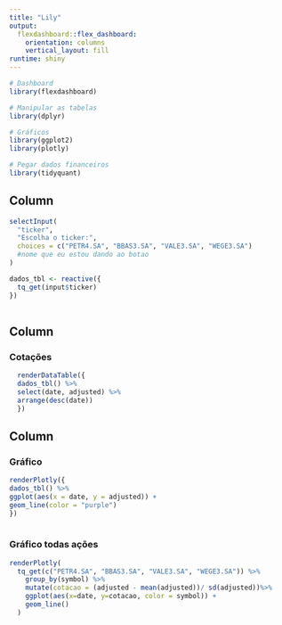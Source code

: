 ```yaml
---
title: "Lily"
output: 
  flexdashboard::flex_dashboard:
    orientation: columns
    vertical_layout: fill
runtime: shiny
---
```


```r
# Dashboard
library(flexdashboard)

# Manipular as tabelas
library(dplyr)

# Gráficos
library(ggplot2)
library(plotly)

# Pegar dados financeiros
library(tidyquant)
```
Column {.sidebar}
-------------------

```r
selectInput(
  "ticker",
  "Escolha o ticker:",
  choices = c("PETR4.SA", "BBAS3.SA", "VALE3.SA", "WEGE3.SA")
  #nome que eu estou dando ao botao
)
```



```r
dados_tbl <- reactive({
  tq_get(input$ticker)
})
  
```


Column {data-width=400}
-----------------------------------------------------------------------

### Cotações

```r

  renderDataTable({
  dados_tbl() %>% 
  select(date, adjusted) %>% 
  arrange(desc(date))
  })

```

Column {data-width=600}
-----------------------------------------------------------------------

### Gráfico

```r
renderPlotly({
dados_tbl() %>% 
ggplot(aes(x = date, y = adjusted)) +
geom_line(color = "purple")  
})
  
```


### Gráfico todas ações

```r
renderPlotly(
  tq_get(c("PETR4.SA", "BBAS3.SA", "VALE3.SA", "WEGE3.SA")) %>%
    group_by(symbol) %>%
    mutate(cotacao = (adjusted - mean(adjusted))/ sd(adjusted))%>%     ungroup()%>% 
    ggplot(aes(x=date, y=cotacao, color = symbol)) +
    geom_line()  
  )
  
```

